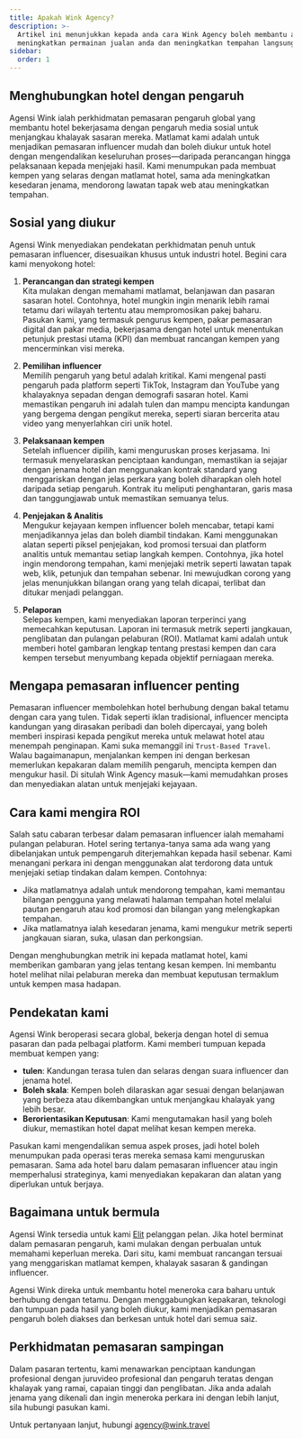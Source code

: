```yaml
---
title: Apakah Wink Agency?
description: >-
  Artikel ini menunjukkan kepada anda cara Wink Agency boleh membantu anda
  meningkatkan permainan jualan anda dan meningkatkan tempahan langsung anda.
sidebar:
  order: 1
---
```


## Menghubungkan hotel dengan pengaruh

Agensi Wink ialah perkhidmatan pemasaran pengaruh global yang membantu hotel bekerjasama dengan pengaruh media sosial untuk menjangkau khalayak sasaran mereka. Matlamat kami adalah untuk menjadikan pemasaran influencer mudah dan boleh diukur untuk hotel dengan mengendalikan keseluruhan proses—daripada perancangan hingga pelaksanaan kepada menjejaki hasil. Kami menumpukan pada membuat kempen yang selaras dengan matlamat hotel, sama ada meningkatkan kesedaran jenama, mendorong lawatan tapak web atau meningkatkan tempahan.

## Sosial yang diukur

Agensi Wink menyediakan pendekatan perkhidmatan penuh untuk pemasaran influencer, disesuaikan khusus untuk industri hotel. Begini cara kami menyokong hotel:

1. **Perancangan dan strategi kempen**\
   Kita mulakan dengan memahami matlamat, belanjawan dan pasaran sasaran hotel. Contohnya, hotel mungkin ingin menarik lebih ramai tetamu dari wilayah tertentu atau mempromosikan pakej baharu. Pasukan kami, yang termasuk pengurus kempen, pakar pemasaran digital dan pakar media, bekerjasama dengan hotel untuk menentukan petunjuk prestasi utama (KPI) dan membuat rancangan kempen yang mencerminkan visi mereka.

2. **Pemilihan influencer**\
   Memilih pengaruh yang betul adalah kritikal. Kami mengenal pasti pengaruh pada platform seperti TikTok, Instagram dan YouTube yang khalayaknya sepadan dengan demografi sasaran hotel. Kami memastikan pengaruh ini adalah tulen dan mampu mencipta kandungan yang bergema dengan pengikut mereka, seperti siaran bercerita atau video yang menyerlahkan ciri unik hotel.

3. **Pelaksanaan kempen**\
   Setelah influencer dipilih, kami menguruskan proses kerjasama. Ini termasuk menyelaraskan penciptaan kandungan, memastikan ia sejajar dengan jenama hotel dan menggunakan kontrak standard yang menggariskan dengan jelas perkara yang boleh diharapkan oleh hotel daripada setiap pengaruh. Kontrak itu meliputi penghantaran, garis masa dan tanggungjawab untuk memastikan semuanya telus.

4. **Penjejakan & Analitis**\
   Mengukur kejayaan kempen influencer boleh mencabar, tetapi kami menjadikannya jelas dan boleh diambil tindakan. Kami menggunakan alatan seperti piksel penjejakan, kod promosi tersuai dan platform analitis untuk memantau setiap langkah kempen. Contohnya, jika hotel ingin mendorong tempahan, kami menjejaki metrik seperti lawatan tapak web, klik, petunjuk dan tempahan sebenar. Ini mewujudkan corong yang jelas menunjukkan bilangan orang yang telah dicapai, terlibat dan ditukar menjadi pelanggan.

5. **Pelaporan**\
   Selepas kempen, kami menyediakan laporan terperinci yang memecahkan keputusan. Laporan ini termasuk metrik seperti jangkauan, penglibatan dan pulangan pelaburan (ROI). Matlamat kami adalah untuk memberi hotel gambaran lengkap tentang prestasi kempen dan cara kempen tersebut menyumbang kepada objektif perniagaan mereka.

## Mengapa pemasaran influencer penting

Pemasaran influencer membolehkan hotel berhubung dengan bakal tetamu dengan cara yang tulen. Tidak seperti iklan tradisional, influencer mencipta kandungan yang dirasakan peribadi dan boleh dipercayai, yang boleh memberi inspirasi kepada pengikut mereka untuk melawat hotel atau menempah penginapan. Kami suka memanggil ini `Trust-Based Travel`. Walau bagaimanapun, menjalankan kempen ini dengan berkesan memerlukan kepakaran dalam memilih pengaruh, mencipta kempen dan mengukur hasil. Di situlah Wink Agency masuk—kami memudahkan proses dan menyediakan alatan untuk menjejaki kejayaan.

## Cara kami mengira ROI

Salah satu cabaran terbesar dalam pemasaran influencer ialah memahami pulangan pelaburan. Hotel sering tertanya-tanya sama ada wang yang dibelanjakan untuk pempengaruh diterjemahkan kepada hasil sebenar. Kami menangani perkara ini dengan menggunakan alat terdorong data untuk menjejaki setiap tindakan dalam kempen. Contohnya:

* Jika matlamatnya adalah untuk mendorong tempahan, kami memantau bilangan pengguna yang melawati halaman tempahan hotel melalui pautan pengaruh atau kod promosi dan bilangan yang melengkapkan tempahan.
* Jika matlamatnya ialah kesedaran jenama, kami mengukur metrik seperti jangkauan siaran, suka, ulasan dan perkongsian.

Dengan menghubungkan metrik ini kepada matlamat hotel, kami memberikan gambaran yang jelas tentang kesan kempen. Ini membantu hotel melihat nilai pelaburan mereka dan membuat keputusan termaklum untuk kempen masa hadapan.

## Pendekatan kami

Agensi Wink beroperasi secara global, bekerja dengan hotel di semua pasaran dan pada pelbagai platform. Kami memberi tumpuan kepada membuat kempen yang:

* **tulen**: Kandungan terasa tulen dan selaras dengan suara influencer dan jenama hotel.
* **Boleh skala**: Kempen boleh dilaraskan agar sesuai dengan belanjawan yang berbeza atau dikembangkan untuk menjangkau khalayak yang lebih besar.
* **Berorientasikan Keputusan**: Kami mengutamakan hasil yang boleh diukur, memastikan hotel dapat melihat kesan kempen mereka.

Pasukan kami mengendalikan semua aspek proses, jadi hotel boleh menumpukan pada operasi teras mereka semasa kami menguruskan pemasaran. Sama ada hotel baru dalam pemasaran influencer atau ingin memperhalusi strateginya, kami menyediakan kepakaran dan alatan yang diperlukan untuk berjaya.

## Bagaimana untuk bermula

Agensi Wink tersedia untuk kami [Elit](/managed-social/what-is-managed-social/#subscription-tiers) pelanggan pelan.
Jika hotel berminat dalam pemasaran pengaruh, kami mulakan dengan perbualan untuk memahami keperluan mereka.
Dari situ, kami membuat rancangan tersuai yang menggariskan matlamat kempen, khalayak sasaran & gandingan influencer.

Agensi Wink direka untuk membantu hotel meneroka cara baharu untuk berhubung dengan tetamu. Dengan menggabungkan kepakaran, teknologi dan tumpuan pada hasil yang boleh diukur, kami menjadikan pemasaran pengaruh boleh diakses dan berkesan untuk hotel dari semua saiz.

## Perkhidmatan pemasaran sampingan

Dalam pasaran tertentu, kami menawarkan penciptaan kandungan profesional dengan juruvideo profesional dan pengaruh teratas dengan khalayak yang ramai, capaian tinggi dan penglibatan. Jika anda adalah jenama yang dikenali dan ingin meneroka perkara ini dengan lebih lanjut, sila hubungi pasukan kami.

Untuk pertanyaan lanjut, hubungi [agency@wink.travel](mailto://agency@wink.travel)


